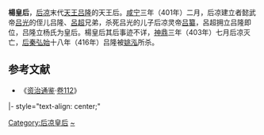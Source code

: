{{no footnotes|time=2018-01-20T11:10:39+00:00}}
'''楊皇后'''，[[后凉|后凉]]末代[[天王|天王]][[吕隆|吕隆]]的天王后。[[咸宁_(吕纂)|咸宁]]三年（401年）二月，后凉建立者懿武帝[[吕光|吕光]]的侄儿吕隆、[[呂超|呂超]]兄弟，杀死吕光的儿子后凉灵帝[[吕纂|吕纂]]，呂超拥立吕隆即位，吕隆立杨氏为皇后。楊皇后其后事迹不详，[[神鼎|神鼎]]三年（403年）七月后凉灭亡，[[后秦|后秦]][[弘始|弘始]]十八年（416年）吕隆被[[姚泓|姚泓]]所杀。

==参考文献==
*《[[资治通鉴|资治通鉴]]·[[s:資治通鑑/卷112|卷112]]》 

{{start box}}
|- style="text-align: center;"
{{s-bef|before=[[杨皇后_(吕纂)|杨皇后]]}}
{{s-ttl|title=[[:category:后凉皇后|后凉皇后]]|years=401年—403年？}}
{{s-aft|after=[[后秦|后秦]][[张皇后_(姚兴)|张皇后]]}}
{{end box}}

{{十六國涼國及夏國皇后}}

[[Category:后凉皇后|Category:后凉皇后]]
[[Category:杨姓|~]]